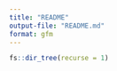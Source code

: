 ```yaml
---
title: "README"
output-file: "README.md"
format: gfm
---
```



```r
fs::dir_tree(recurse = 1)
```

